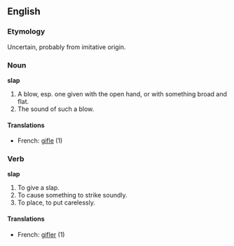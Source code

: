 ==English==

===Etymology===
Uncertain, probably from imitative origin.

===Noun===

'''slap'''

#A blow, esp. one given with the open hand, or with something broad and flat.
#The sound of such a blow.

====Translations====

*French: [[gifle]] (1)

=== Verb ===
'''slap'''
{{en-infl-reg-consonant|slap||p}}

#To give a slap.
#To cause something to strike soundly.
#To place, to put carelessly.

====Translations====

*French: [[gifler]] (1)